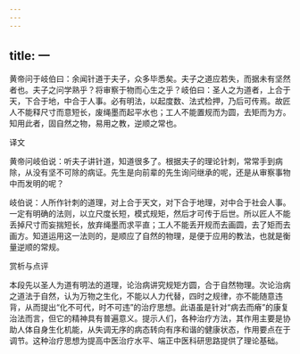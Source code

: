```yaml
---
---
---
```

title: 一
---




黄帝问于岐伯曰：余闻针道于夫子，众多毕悉矣。夫子之道应若失，而据未有坚然者也。夫子之问学熟乎？将审察于物而心生之乎？岐伯曰：圣人之为道者，上合于天，下合于地，中合于人事。必有明法，以起度数、法式检押，乃后可传焉。故匠人不能释尺寸而意短长，废绳墨而起平水也；工人不能置规而为圆，去矩而为方。知用此者，固自然之物，易用之教，逆顺之常也。

译文

黄帝问岐伯说：听夫子讲针道，知道很多了。根据夫子的理论针刺，常常手到病除，从没有坚不可除的病证。先生是向前辈的先生询问继承的呢，还是从审察事物中而发明的呢？

岐伯说：人所作针刺的道理，对上合于天文，对下合于地理，对中合于社会人事。一定有明确的法则，以立尺度长短，模式规矩，然后才可传于后世。所以匠人不能丢掉尺寸而妄揣短长，放弃绳墨而求平直；工人不能丢开规而去画圆，去了矩而去画方。知道运用这一法则的，是顺应了自然的物理，是便于应用的教法，也就是衡量逆顺的常规。

赏析与点评

本段先以圣人为道有明法的道理，论治病讲究规矩方圆，合于自然物理。次论治病之道法于自然，认为万物之生化，不能以人力代替，四时之规律，亦不能随意违背，从而提出“化不可代，时不可违”的治疗思想。此语虽是针对“病去而瘠”的康复治法而言，但它的精神具有普遍意义。提示人们，各种治疗方法，其作用主要是协助人体自身生化机能，从失调无序的病态转向有序和谐的健康状态，作用要点在于调节。这种治疗思想为提高中医治疗水平、端正中医科研思路提供了理论基础。
